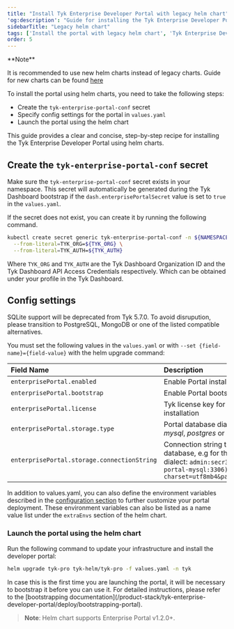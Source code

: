 ```yaml
---
title: "Install Tyk Enterprise Developer Portal with legacy helm chart"
'og:description': "Guide for installing the Tyk Enterprise Developer Portal in Kubernetes using helm"
sidebarTitle: "Legacy helm chart"
tags: ['Install the portal with legacy helm chart', 'Tyk Enterprise Developer Portal']
order: 5
---
```



<Warning>
**Note**

It is recommended to use new helm charts instead of legacy charts. Guide for new charts can be found [here](/product-stack/tyk-enterprise-developer-portal/deploy/install-tyk-enterprise-portal/install-portal-using-new-helm.md)
</Warning>


To install the portal using helm charts, you need to take the following steps:

- Create the `tyk-enterprise-portal-conf` secret
- Specify config settings for the portal in `values.yaml`
- Launch the portal using the helm chart

This guide provides a clear and concise, step-by-step recipe for installing the Tyk Enterprise Developer Portal using helm charts.

## Create the `tyk-enterprise-portal-conf` secret

Make sure the `tyk-enterprise-portal-conf` secret exists in your namespace. This secret will automatically be generated during the Tyk Dashboard bootstrap if the `dash.enterprisePortalSecret` value is set to `true` in the `values.yaml`.

If the secret does not exist, you can create it by running the following command.

```bash
kubectl create secret generic tyk-enterprise-portal-conf -n ${NAMESPACE} \
  --from-literal=TYK_ORG=${TYK_ORG} \
  --from-literal=TYK_AUTH=${TYK_AUTH}
```

Where `TYK_ORG` and `TYK_AUTH` are the Tyk Dashboard Organization ID and the Tyk Dashboard API Access Credentials respectively. Which can be obtained under your profile in the Tyk Dashboard.

## Config settings


<Note>
SQLite support will be deprecated from Tyk 5.7.0. To avoid disrupution, please transition to PostgreSQL, MongoDB or one of the listed compatible alternatives.
</Note>


You must set the following values in the `values.yaml` or with `--set {field-name}={field-value}` with the helm upgrade command:

| Field Name | Description |
| :---------- | :----------- |
| `enterprisePortal.enabled` | Enable Portal installation |
| `enterprisePortal.bootstrap` | Enable Portal bootstrapping |
| `enterprisePortal.license`| Tyk license key for your portal installation |
| `enterprisePortal.storage.type`| Portal database dialect, e.g *mysql*, *postgres* or *sqlite3* |
| `enterprisePortal.storage.connectionString` | Connection string to the Portal's database, e.g for the mysql dialect: `admin:secr3t@tcp(tyk-portal-mysql:3306)/portal?charset=utf8mb4&parseTime=true` |

In addition to values.yaml, you can also define the environment variables described in the [configuration section](/product-stack/tyk-enterprise-developer-portal/deploy/configuration.md) to further customize your portal deployment. These environment variables can also be listed as a name value list under the `extraEnvs` section of the helm chart.

### Launch the portal using the helm chart

Run the following command to update your infrastructure and install the developer portal:

```bash
helm upgrade tyk-pro tyk-helm/tyk-pro -f values.yaml -n tyk
```


<Note>
In case this is the first time you are launching the portal, it will be necessary to bootstrap it before you can use it. For detailed instructions, please refer to the [bootstrapping documentation](/product-stack/tyk-enterprise-developer-portal/deploy/bootstrapping-portal).
</Note>


> **Note**: Helm chart supports Enterprise Portal v1.2.0+.

